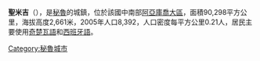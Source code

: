 '''聖米吉'''（{{lang-es|San Miguel}}），是[[秘魯|秘魯]]的城鎮，位於該國中南部[[阿亞庫喬大區|阿亞庫喬大區]]，面積90,298平方公里，海拔高度2,661米，2005年人口8,392，人口密度每平方公里0.21人，居民主要使用[[奇楚瓦語|奇楚瓦語]]和[[西班牙語|西班牙語]]。

{{Coord|13|00|45.38|S|73|58|51.47|W|region:PE_type:city|display=title}}

{{Peru-geo-stub}}
[[Category:秘魯城市|Category:秘魯城市]]